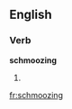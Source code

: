 ==English==

===Verb===
'''schmoozing'''

# {{present participle of|[[schmooze]]}}

[[fr:schmoozing]]
